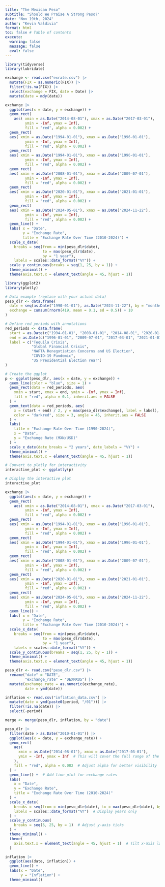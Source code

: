 ```yaml
---
title: "The Mexican Peso"
subtitle: "Should We Praise A Strong Peso?"
date: "Nov 19th, 2024"
author: "Kevin Valdivia"
format: html
toc: false # Table of contents
execute: 
  warning: false
  message: false
  eval: false
---
```


```r
library(tidyverse)
library(lubridate)
```

```r
exchange <- read.csv("exrate.csv") |> 
  mutate(FIX = as.numeric(FIX)) |> 
  filter(!is.na(FIX)) |> 
  select(exchange = FIX, date = Date) |> 
  mutate(date = mdy(date))

```

```r
exchange |> 
  ggplot(aes(x = date, y = exchange)) +
  geom_rect(
    aes( xmin = as.Date("2014-08-01"), xmax = as.Date("2017-03-01"),
         ymin = -Inf, ymax = Inf),
         fill = "red", alpha = 0.002) +
  geom_rect(
  aes( xmin = as.Date("1994-01-01"), xmax = as.Date("1996-01-01"),
         ymin = -Inf, ymax = Inf),
         fill = "red", alpha = 0.002) +
  geom_rect(
  aes( xmin = as.Date("1994-01-01"), xmax = as.Date("1996-01-01"),
         ymin = -Inf, ymax = Inf),
         fill = "red", alpha = 0.002) +
  geom_rect(
  aes( xmin = as.Date("2008-01-01"), xmax = as.Date("2009-07-01"),
         ymin = -Inf, ymax = Inf),
         fill = "red", alpha = 0.002) +
  geom_rect(
  aes( xmin = as.Date("2020-01-01"), xmax = as.Date("2021-01-01"),
         ymin = -Inf, ymax = Inf),
         fill = "red", alpha = 0.002) +
  geom_rect(
  aes( xmin = as.Date("2024-05-01"), xmax = as.Date("2024-11-22"),
         ymin = -Inf, ymax = Inf),
         fill = "red", alpha = 0.002) +
  geom_line() +  
  labs( x = "Date",
        y = "Exchange Rate",
        title = "Exchange Rate Over Time (2010-2024)") +
  scale_x_date(
    breaks = seq(from = min(peso_dlr$date), 
                 to = max(peso_dlr$date), 
                 by = "1 year"),
    labels = scales::date_format("%Y")) +
  scale_y_continuous(breaks = seq(1, 25, by = 1)) +
  theme_minimal() +
  theme(axis.text.x = element_text(angle = 45, hjust = 1))
```





```r
library(ggplot2)
library(plotly)

# Data example (replace with your actual data)
peso_dlr <- data.frame(
  date = seq(as.Date("1990-01-01"), as.Date("2024-11-22"), by = "months"),
  exchange = cumsum(rnorm(419, mean = 0.1, sd = 0.5)) + 10
)

# Define red periods with annotations
red_periods <- data.frame(
  start = as.Date(c("1994-01-01", "2008-01-01", "2014-08-01", "2020-01-01", "2024-05-01")),
  end = as.Date(c("1996-01-01", "2009-07-01", "2017-03-01", "2021-01-01", "2024-11-22")),
  label = c("Tequila Crisis", 
            "Global Financial Crisis", 
            "NAFTA Renegotiation Concerns and US Election", 
            "COVID-19 Pandemic", 
            "US Presidential Election Year")
)

# Create the ggplot
p <- ggplot(peso_dlr, aes(x = date, y = exchange)) +
  geom_line(color = "blue", size = 1) +
  geom_rect(data = red_periods, aes(
    xmin = start, xmax = end, ymin = -Inf, ymax = Inf),
    fill = "red", alpha = 0.1, inherit.aes = FALSE
  ) +
  geom_text(data = red_periods, aes(
    x = (start + end) / 2, y = max(peso_dlr$exchange), label = label),
    color = "darkred", size = 3, angle = 45, inherit.aes = FALSE
  ) +
  labs(
    title = "Exchange Rate Over Time (1990-2024)",
    x = "Date",
    y = "Exchange Rate (MXN/USD)"
  ) +
  scale_x_date(date_breaks = "2 years", date_labels = "%Y") +
  theme_minimal() +
  theme(axis.text.x = element_text(angle = 45, hjust = 1))

# Convert to plotly for interactivity
interactive_plot <- ggplotly(p)

# Display the interactive plot
interactive_plot

```



```r
exchange |> 
  ggplot(aes(x = date, y = exchange)) +
  geom_rect(
    aes( xmin = as.Date("2014-08-01"), xmax = as.Date("2017-03-01"),
         ymin = -Inf, ymax = Inf),
         fill = "red", alpha = 0.002) +
  geom_rect(
  aes( xmin = as.Date("1994-01-01"), xmax = as.Date("1996-01-01"),
         ymin = -Inf, ymax = Inf),
         fill = "red", alpha = 0.002) +
  geom_rect(
  aes( xmin = as.Date("1994-01-01"), xmax = as.Date("1996-01-01"),
         ymin = -Inf, ymax = Inf),
         fill = "red", alpha = 0.002) +
  geom_rect(
  aes( xmin = as.Date("2008-01-01"), xmax = as.Date("2009-07-01"),
         ymin = -Inf, ymax = Inf),
         fill = "red", alpha = 0.002) +
  geom_rect(
  aes( xmin = as.Date("2020-01-01"), xmax = as.Date("2021-01-01"),
         ymin = -Inf, ymax = Inf),
         fill = "red", alpha = 0.002) +
  geom_rect(
  aes( xmin = as.Date("2024-05-01"), xmax = as.Date("2024-11-22"),
         ymin = -Inf, ymax = Inf),
         fill = "red", alpha = 0.002) +
  geom_line() +  
  labs( x = "Date",
        y = "Exchange Rate",
        title = "Exchange Rate Over Time (2010-2024)") +
  scale_x_date(
    breaks = seq(from = min(peso_dlr$date), 
                 to = max(peso_dlr$date), 
                 by = "1 year"),
    labels = scales::date_format("%Y")) +
  scale_y_continuous(breaks = seq(1, 25, by = 1)) +
  theme_minimal() +
  theme(axis.text.x = element_text(angle = 45, hjust = 1))
```











```r
peso_dlr <- read.csv("peso_dlr.csv") |> 
  rename("date" = "DATE",
         "exchange_rate" = "DEXMXUS") |> 
  mutate(exchange_rate = as.numeric(exchange_rate),
         date = ymd(date))

inflation <- read.csv("inflation_data.csv") |> 
  mutate(date = ymd(paste0(period, "/01"))) |> 
  filter(!is.na(date)) |> 
  select(-period)

merge <- merge(peso_dlr, inflation, by = "date")
```

```r

peso_dlr |> 
  filter(date > as.Date("2010-01-01")) |> 
  ggplot(aes(x = date, y = exchange_rate)) +
  geom_rect(
    aes(
      xmin = as.Date("2014-08-01"), xmax = as.Date("2017-03-01"),
      ymin = -Inf, ymax = Inf  # This will cover the full range of the y-axis
    ),
    fill = "red", alpha = 0.002  # Adjust alpha for better visibility
  ) +
  geom_line() +  # Add line plot for exchange rates
  labs(
    x = "Date",
    y = "Exchange Rate",
    title = "Exchange Rate Over Time (2010-2024)"
  ) +
  scale_x_date(
    breaks = seq(from = min(peso_dlr$date), to = max(peso_dlr$date), by = "1 year"),
    labels = scales::date_format("%Y")  # Display years only
  ) +
  scale_y_continuous(
    breaks = seq(5, 25, by = 1)  # Adjust y-axis ticks
  ) +
  theme_minimal() +
  theme(
    axis.text.x = element_text(angle = 45, hjust = 1)  # Tilt x-axis labels 45 degrees
  )

```




```r
inflation |> 
  ggplot(aes(date, inflation)) +
  geom_line() +
  labs(x = "Date",
       y = "Inflation") +
  theme_minimal()
```


